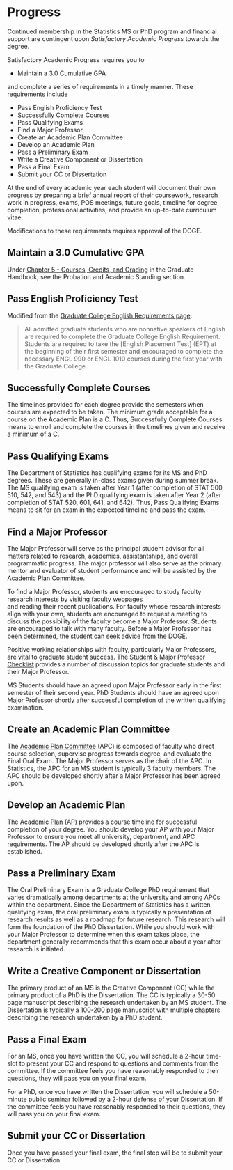 # Progress

Continued membership in the Statistics MS or PhD program and financial support 
are contingent upon *Satisfactory Academic Progress* towards the degree.  

Satisfactory Academic Progress requires you to 

- Maintain a 3.0 Cumulative GPA

and complete a series of requirements in a timely manner.
These requirements include

- Pass English Proficiency Test
- Successfully Complete Courses
- Pass Qualifying Exams
- Find a Major Professor
- Create an Academic Plan Committee
- Develop an Academic Plan
- Pass a Preliminary Exam
- Write a Creative Component or Dissertation
- Pass a Final Exam
- Submit your CC or Dissertation

At the end of every academic year each student will document their own progress 
by preparing a brief annual report of their coursework, 
research work in progress, exams, POS meetings, future goals, 
timeline for degree completion, professional activities, 
and provide an up-to-date curriculum vitae. 

Modifications to these requirements requires approval of the DOGE. 

## Maintain a 3.0 Cumulative GPA

Under [Chapter 5 - Courses, Credits, and Grading](https://www.grad-college.iastate.edu/handbook/chapter5-coursework)
in the Graduate Handbook, 
see the Probation and Academic Standing section.


## Pass English Proficiency Test

Modified from the [Graduate College English Requirements page](https://www.grad-college.iastate.edu/future/english-requirements):

> All admitted graduate students who are nonnative speakers of English are required to complete the Graduate College English Requirement. Students are required to take the [English Placement Test] (EPT) at the beginning of their first semester and encouraged to complete the necessary ENGL 990 or ENGL 1010 courses during the first year with the Graduate College.

## Successfully Complete Courses

The timelines provided for each degree provide the semesters when courses are
expected to be taken. 
The minimum grade acceptable for a course on the Academic Plan is a C. 
Thus, Successfully Complete Courses means to enroll and complete the courses
in the timelines given and receive a minimum of a C.



## Pass Qualifying Exams

The Department of Statistics has qualifying exams for its MS and PhD degrees. 
These are generally in-class exams given during summer break. 
The MS qualifying exam is taken after Year 1 
(after completion of STAT 500, 510, 542, and 543)
and the PhD qualifying exam is 
taken after Year 2 
(after completion of STAT 520, 601, 641, and 642).
Thus, Pass Qualifying Exams means to sit for an exam in the expected 
timeline and pass the exam. 

## Find a Major Professor

The Major Professor will serve as the principal student advisor for all matters 
related to research, academics, assistantships, and overall programmatic progress. 
The major professor will also serve as the primary mentor and evaluator of 
student performance and will be assisted by the Academic Plan Committee.  

To find a Major Professor, students are encouraged to study faculty research
interests by visiting faculty [webpages](https://www.stat.iastate.edu/people/faculty)  
and reading their recent publications. 
For faculty whose research interests align with your own, 
students are encouraged to request a meeting to discuss the possibility of 
the faculty become a Major Professor.
Students are encouraged to talk with many faculty. 
Before a Major Professor has been determined, 
the student can seek advice from the DOGE.

Positive working relationships with faculty, particularly Major Professors, 
are vital to graduate student success. 
The [Student & Major Professor Checklist](https://iastate.app.box.com/s/47brwwnas8mp54eb6qw9g3mhy377d56q)
provides a number of discussion topics for graduate students and their
Major Professor. 

MS Students should have an agreed upon Major Professor early in the first 
semester of their second year.
PhD Students should have an agreed upon Major Professor shortly 
after successful completion of the written qualifying examination.   

## Create an Academic Plan Committee

The [Academic Plan Committee](https://www.grad-college.iastate.edu/handbook/chapter6-program)
(APC) is composed of faculty who 
direct course selection, 
supervise progress towards degree,
and evaluate the Final Oral Exam.
The Major Professor serves as the chair of the APC. 
In Statistics, the APC for an MS student is typically 3 faculty members.
The APC should be developed shortly after a Major Professor has been agreed upon.



## Develop an Academic Plan

The [Academic Plan](https://www.grad-college.iastate.edu/handbook/chapter6-program) 
(AP) provides a course timeline for successful completion of your degree.
You should develop your AP with your Major Professor to ensure you meet all
university, department, and APC requirements. 
The AP should be developed shortly after the APC is established. 


## Pass a Preliminary Exam

The Oral Preliminary Exam is a Graduate College PhD requirement that varies 
dramatically among departments at the university and among APCs within the
department.
Since the Department of Statistics has a written qualifying exam, 
the oral preliminary exam is typically a presentation of research results as
well as a roadmap for future research.
This research will form the foundation of the PhD Dissertation. 
While you should work with your Major Professor to determine when this exam 
takes place, the department generally recommends that this exam occur about a
year after research is initiated. 


## Write a Creative Component or Dissertation

The primary product of an MS is the Creative Component (CC) while the primary product
of a PhD is the Dissertation. 
The CC is typically a 30-50 page manuscript describing the research undertaken
by an MS student.
The Dissertation is typically a 100-200 page manuscript with multiple chapters
describing the research undertaken by a PhD student. 

## Pass a Final Exam

For an MS, once you have written the CC, you will schedule a 2-hour time-slot
to present your CC and respond to questions and comments from the committee.
If the committee feels you have reasonably responded to their questions,
they will pass you on your final exam. 

For a PhD, once you have written the Dissertation, 
you will schedule a 50-minute public seminar followed by a 2-hour defense of
your Dissertation. 
If the committee feels you have reasonably responded to their questions,
they will pass you on your final exam. 

## Submit your CC or Dissertation

Once you have passed your final exam, the final step will be to submit your 
CC or Dissertation. 

